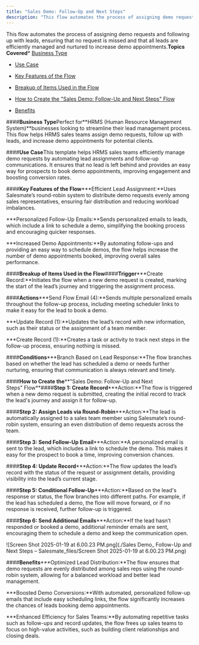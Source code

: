 ```yaml
---
title: "Sales Demo: Follow-Up and Next Steps"
description: "This flow automates the process of assigning demo requests and following up with leads, ensuring that no request is missed and that all leads are effi..."
---
```


This flow automates the process of assigning demo requests and following up with leads, ensuring that no request is missed and that all leads are efficiently managed and nurtured to increase demo appointments.**Topics Covered***   [Business Type](https://support.salesmate.io/hc/en-us/articles/42405742339097-Sales-Demo-Follow-Up-and-Next-Steps#h_01JHYW6N5VPME572YMH1GBPZF1)

*   [Use Case](https://support.salesmate.io/hc/en-us/articles/42405742339097-Sales-Demo-Follow-Up-and-Next-Steps#h_01JHYW7F227VBY03Y56QJREY07)

*   [Key Features of the Flow](https://support.salesmate.io/hc/en-us/articles/42405742339097-Sales-Demo-Follow-Up-and-Next-Steps#h_01JHYW9FZ4WCBE1MQNQ7HVSQM3)

*   [Breakup of Items Used in the Flow](https://support.salesmate.io/hc/en-us/articles/42405742339097-Sales-Demo-Follow-Up-and-Next-Steps#h_01JHYWAY3AZS654PQ4FG2KZPVE)

*   [How to Create the "Sales Demo: Follow-Up and Next Steps" Flow](https://support.salesmate.io/hc/en-us/articles/42405742339097-Sales-Demo-Follow-Up-and-Next-Steps#h_01JHYWGFJDT93V11XJY0ADBEGF)

*   [Benefits](https://support.salesmate.io/hc/en-us/articles/42405742339097-Sales-Demo-Follow-Up-and-Next-Steps#h_01JHZ8K91JP7J5ZJFHK2ZMGQVK)


####**Business Type**Perfect for**HRMS (Human Resource Management System)**businesses looking to streamline their lead management process. This flow helps HRMS sales teams assign demo requests, follow up with leads, and increase demo appointments for potential clients.


####**Use Case**This template helps HRMS sales teams efficiently manage demo requests by automating lead assignments and follow-up communications. It ensures that no lead is left behind and provides an easy way for prospects to book demo appointments, improving engagement and boosting conversion rates.


####**Key Features of the Flow*****Efficient Lead Assignment:**Uses Salesmate’s round-robin system to distribute demo requests evenly among sales representatives, ensuring fair distribution and reducing workload imbalances.


***Personalized Follow-Up Emails:**Sends personalized emails to leads, which include a link to schedule a demo, simplifying the booking process and encouraging quicker responses.


***Increased Demo Appointments:**By automating follow-ups and providing an easy way to schedule demos, the flow helps increase the number of demo appointments booked, improving overall sales performance.



####**Breakup of Items Used in the Flow**####**Trigger*****Create Record:**Initiates the flow when a new demo request is created, marking the start of the lead’s journey and triggering the assignment process.


####**Actions*****Send Flow Email (4):**Sends multiple personalized emails throughout the follow-up process, including meeting scheduler links to make it easy for the lead to book a demo.

***Update Record (1):**Updates the lead’s record with new information, such as their status or the assignment of a team member.

***Create Record (1):**Creates a task or activity to track next steps in the follow-up process, ensuring nothing is missed.


####**Conditions*****Branch Based on Lead Response:**The flow branches based on whether the lead has scheduled a demo or needs further nurturing, ensuring that communication is always relevant and timely.


####**How to Create the****"Sales Demo: Follow-Up and Next Steps" Flow**####**Step 1: Create Record*****Action:**The flow is triggered when a new demo request is submitted, creating the initial record to track the lead's journey and assign it for follow-up.


####**Step 2: Assign Leads via Round-Robin*****Action:**The lead is automatically assigned to a sales team member using Salesmate’s round-robin system, ensuring an even distribution of demo requests across the team.


####**Step 3: Send Follow-Up Email*****Action:**A personalized email is sent to the lead, which includes a link to schedule the demo. This makes it easy for the prospect to book a time, improving conversion chances.


####**Step 4: Update Record*****Action:**The flow updates the lead’s record with the status of the request or assignment details, providing visibility into the lead’s current stage.


####**Step 5: Conditional Follow-Up*****Action:**Based on the lead's response or status, the flow branches into different paths. For example, if the lead has scheduled a demo, the flow will move forward, or if no response is received, further follow-up is triggered.


####**Step 6: Send Additional Emails*****Action:**If the lead hasn’t responded or booked a demo, additional reminder emails are sent, encouraging them to schedule a demo and keep the communication open.

![Screen Shot 2025-01-19 at 6.00.23 PM.png](./Sales Demo_ Follow-Up and Next Steps – Salesmate_files/Screen Shot 2025-01-19 at 6.00.23 PM.png)


####**Benefits*****Optimized Lead Distribution:**The flow ensures that demo requests are evenly distributed among sales reps using the round-robin system, allowing for a balanced workload and better lead management.


***Boosted Demo Conversions:**With automated, personalized follow-up emails that include easy scheduling links, the flow significantly increases the chances of leads booking demo appointments.


***Enhanced Efficiency for Sales Teams:**By automating repetitive tasks such as follow-ups and record updates, the flow frees up sales teams to focus on high-value activities, such as building client relationships and closing deals.
